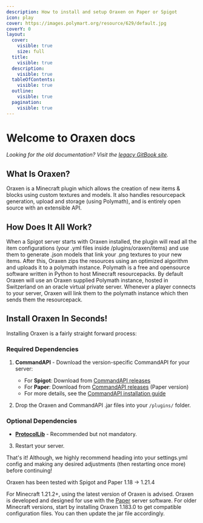 ```yaml
---
description: How to install and setup Oraxen on Paper or Spigot
icon: play
cover: https://images.polymart.org/resource/629/default.jpg
coverY: 0
layout:
  cover:
    visible: true
    size: full
  title:
    visible: true
  description:
    visible: true
  tableOfContents:
    visible: true
  outline:
    visible: true
  pagination:
    visible: true
---
```


# Welcome to Oraxen docs

*Looking for the old documentation? Visit the [legacy GitBook site](http://oraxen.gitbook.io/).*

## What Is Oraxen?

Oraxen is a Minecraft plugin which allows the creation of new items & blocks using custom textures and models. It also handles resourcepack generation, upload and storage (using Polymath), and is entirely open source with an extensible API.

## How Does It All Work?

When a Spigot server starts with Oraxen installed, the plugin will read all the item configurations (your .yml files inside /plugins/oraxen/items) and use them to generate .json models that link your .png textures to your new items. After this, Oraxen zips the resources using an optimized algorithm and uploads it to a polymath instance. Polymath is a free and opensource software written in Python to host Minecraft resourcepacks. By default Oraxen will use an Oraxen supplied Polymath instance, hosted in Switzerland on an oracle virtual private server. Whenever a player connects to your server, Oraxen will link them to the polymath instance which then sends them the resourcepack.

## Install Oraxen In Seconds!

Installing Oraxen is a fairly straight forward process:&#x20;

### Required Dependencies

1. **CommandAPI** - Download the version-specific CommandAPI for your server:
   - For **Spigot**: Download from [CommandAPI releases](https://github.com/JorelAli/CommandAPI/releases)
   - For **Paper**: Download from [CommandAPI releases](https://github.com/JorelAli/CommandAPI/releases) (Paper version)
   - For more details, see the [CommandAPI installation guide](https://docs.commandapi.dev/user-setup/install)

2. Drop the Oraxen and CommandAPI .jar files into your `/plugins/` folder.

### Optional Dependencies

* **[ProtocolLib](https://www.spigotmc.org/resources/protocollib.1997/)** - Recommended but not mandatory.

3. Restart your server.

That's it! Although, we highly recommend heading into your settings.yml config and making any desired adjustments (then restarting once more) before continuing!


Oraxen has been tested with Spigot and Paper 1.18 -> 1.21.4


For Minecraft 1.21.2+, using the latest version of Oraxen is advised. Oraxen is developed and designed for use with the [Paper](https://papermc.io/downloads/paper) server software. For older Minecraft versions, start by installing Oraxen 1.183.0 to get compatible configuration files. You can then update the jar file accordingly.

